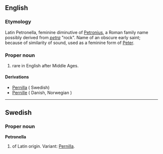 ==English==

===Etymology===
Latin Petronella, feminine diminutive of [[Petronius]], a Roman family name possibly derived from ''[[petra]]'' "rock". Name of an obscure early saint; because of similarity of sound, used as a feminine form of [[Peter]].

===Proper noun===
{{en-proper noun}}

# {{given name|female}} rare in English after Middle Ages.

====Derivations====
*[[Pernilla]] ( Swedish)
*[[Pernille]]  ( Danish, Norwegian )

----

==Swedish==

===Proper noun===
'''Petronella'''

# {{given name|female||sv:}} of Latin origin. Variant: [[Pernilla]].